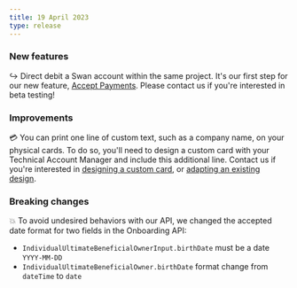 ```yaml
---
title: 19 April 2023
type: release
---
```


### New features

↪️ Direct debit a Swan account within the same project.
It's our first step for our new feature, [Accept Payments](/topics/merchants/online/idd).
Please contact us if you're interested in beta testing!

### Improvements

💳 You can print one line of custom text, such as a company name, on your physical cards.
To do so, you'll need to design a custom card with your Technical Account Manager and include this additional line.
Contact us if you're interested in [designing a custom card](/topics/cards/design/guide-custom), or [adapting an existing design](/topics/cards/physical/guide-print#print-additional-line).

### Breaking changes

💥 To avoid undesired behaviors with our API, we changed the accepted date format for two fields in the Onboarding API:

- `IndividualUltimateBeneficialOwnerInput.birthDate` must be a date `YYYY-MM-DD`
- `IndividualUltimateBeneficialOwner.birthDate` format change from `dateTime` to `date`
